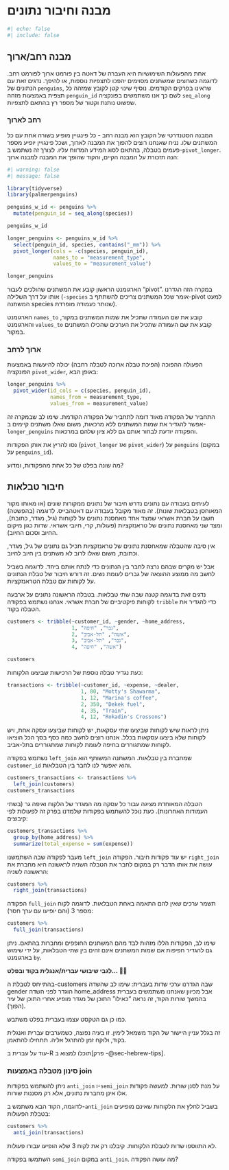 # מבנה וחיבור נתונים {#sec-pivot-and-join}

```r
#| echo: false
#| include: false

```

## מבנה רחב/ארוך

אחת מהפעולות השימושיות היא העברה של דאטה בין פורמט ארוך לפורמט רחב. לדוגמה כשרוצים שמשתנים מסוימים יהפכו לתצפיות נוספות, או להיפך. נדגים זאת עם הנתונים של `penguins`, שראינו בפרקים הקודמים. נוסיף שינוי קטן לקובץ שמזהה כל תצפית באמצעות מזהה `penguin_id` לשם כך אנו משתמשים בפונקציה `seq_along` שפשוט נותנת וקטור של מספר רץ בהתאם לתצפיות.

### רחב לארוך

המבנה הסטנדרטי של הקובץ הוא מבנה רחב - כל פינגויין מופיע בשורה אחת עם כל המשתנים שלו. נניח שאנחנו רוצים להפוך את המבנה לארוך, ושכל פינגויין יופיע מספר פעמים בטבלה, בהתאם לסוג המידע המדווח עליו. לצורך זה נשתמש ב-`pivot_longer`. הנה תזכורת על המבנה הקיים, והקוד שהופך את המבנה למבנה ארוך:

```r
#| warning: false
#| message: false

library(tidyverse)
library(palmerpenguins)

penguins_w_id <- penguins %>% 
  mutate(penguin_id = seq_along(species))

penguins_w_id

longer_penguins <- penguins_w_id %>% 
  select(penguin_id, species, contains("_mm")) %>% 
  pivot_longer(cols = -c(species, penguin_id),
               names_to = "measurement_type",
               values_to = "measurement_value")

longer_penguins
```

הארגומנט הראשון קובע את המשתנים שהולכים לעבור "pivot". במקרה הזה הגדרנו אותו על דרך השלילה (`-species` אומר שכל המשתנים צריכים להשתתף ב-pivot למעט המשתנה species שנותר כעמודה מופרדת).

הארגומנט `names_to` קובע את שם העמודה שתכיל את שמות המשתנים במקור, והארגומנט `values_to` קובע את שם העמודה שתכיל את הערכים שהכילו המשתנים במקור.

### ארוך לרחב

הפעולה ההפוכה (הפיכת טבלה ארוכה לטבלה רחבה) יכולה להיעשות באמצעות הפונקציה `pivot_wider`, באופן הבא:

```r
longer_penguins %>% 
  pivot_wider(id_cols = c(species, penguin_id),
              names_from = measurement_type,
              values_from = measurement_value)
```

התחביר של הפקודה מאוד דומה לתחביר של הפקודה הקודמת. שימו לב שבמקרה זה אפשר להגדיר את שמות המשתנים ללא מרכאות, משום שאלו משתנים קיימים ב-`longer_penguins` והפקודה יודעת לבחור אותם גם ללא ציון שלהם במרכאות.

::: callout-tip
נסו להריץ את אותן הפקודות (`pivot_longer` ואז `pivot_wider`) על `penguins` (במקום על `penguins_id`).

מה שונה בפלט של כל אחת מהפקודות, ומדוע?
:::

## חיבור טבלאות

לעיתים בעבודה עם נתונים נדרש חיבור של נתונים ממקורות שונים (או מאותו מקור המאוחסן בטבלאות שונות). זה מאוד מקובל בעבודה עם דאטהבייס. לדוגמה (בהפשטה) חשבו על חברת אשראי שמצד אחד מאחסנת נתונים על לקוחות (גיל, מגדר, כתובת), ומצד שני מאחסנת נתונים של טראנזקציות (פעולות, קרי, חיובי אשראי. שדות כגון מיקום החיוב וסכום החיוב).

אין סיבה שהטבלה שמאחסנת נתונים של טראנזקציות תכיל גם נתונים של גיל, מגדר, וכתובת, משום שאלו לרוב לא משתנים בין חיוב לחיוב.

אבל יש מקרים שבהם נרצה לחבר בין הנתונים כדי לנתח אותם ביחד. לדוגמה בשביל לחשב מה ממוצע ההוצאה של גברים לעומת נשים. זה דורש חיבור של טבלת הנתונים על לקוחות עם טבלת הטראנזקציות.

נדגים זאת בדוגמה קטנה שבה שתי טבלאות. בטבלה הראשונה נתונים על ארבעה לקוחות פיקטיביים של חברת אשראי. אנחנו נשתמש בפקודה `tribble` כדי להגדיר את הטבלה בקוד.

```r
customers <- tribble(~customer_id, ~gender, ~home_address,
                     1, "גבר", "חיפה",
                     2, "אשה", "תל-אביב",
                     3, "גבר", "תל-אביב",
                     4, "אשה", "חיפה")

customers
```

כעת נגדיר טבלה נוספת של הרכישות שביצעו הלקוחות:

```r
transactions <- tribble(~customer_id, ~expense, ~dealer,    
                        1, 80, "Motty's Shawarma", 
                        1, 12, "Marina's coffee",
                        2, 350, "Dekek fuel",
                        4, 35, "Train",
                        4, 12, "Rokadin's Crossons")
```

ניתן לראות שיש לקוחות שביצעו שתי עסקאות, יש לקוחות שביצעו עסקה אחת, ויש לקוחות שלא ביצעו עסקאות בכלל. אנחנו רוצים לחשב כמה כסף בסך הכל הוציאו לקוחות שמתגוררים בחיפה לעומת לקוחות שמתגוררים בתל-אביב.

נשתמש בפקודה `left_join` שמחברת בין טבלאות. המשתנה המשותף הוא `customer_id` והוא יאפשר לנו לחבר בין הטבלאות.

```r
customers_transactions <- transactions %>%    
  left_join(customers)
customers_transactions
```

הטבלה המאוחדת מציגה עבור כל עסקה מה המגדר של הלקוח ואיפה גר (בשתי העמודות האחרונות). כעת נוכל להשתמש בפקודות שלמדנו בפרק זה לפעולות לפי קיבוצים:

```r
customers_transactions %>%    
  group_by(home_address) %>%    
  summarize(total_expense = sum(expense))
```

מעבר לפקודה שבה השתמשנו `left_join` יש עוד פקודות חיבור. הפקודה `right_join` עושה את אותו הדבר רק במקום לחבר את הטבלה השניה לראשונה היא מחברת את הראשונה לשניה:

```r
customers %>%    
  right_join(transactions)
```

הפקודה `full_join` תשמר ערכים שאין להם התאמה באחת הטבלאות. לדוגמה לקוח מספר 3 (והם יופיעו עם ערך חסר):

```r
customers %>%    
  full_join(transactions)
```

שימו לב, הפקודות הללו מזהות לבד מהם המשתנים החופפים ומחברות בהתאם. ניתן גם להגדיר חפיפות אם שמות המשתנים אינם זהים בין שתי הטבלאות, על ידי שימוש בארגומנט `by`.

::: callout-note
**לגבי שיבושי עברית/אנגלית בקוד ובפלט... 😮‍💨**

בהתייחס לטבלת ה-customers שבה הגדרנו ערכי שדות בעברית: שימו לב שהשדה gender הוגדר לפני השדה home_address אבל מכיוון שאנחנו משתמשים בעברית בהמשך שורות הקוד, זה נראה "כאילו" התוכן של מגדר מופיע אחרי התוכן של עיר (הפוך).

כמו כן גם הטקסט עצמו בעברית בפלט משתבש.

זה בגלל עניין היישור של הקוד משמאל לימין. זו בעיה נפוצה, כשמערבים עברית ואנגלית בקוד, ולוקח זמן להתרגל אליה. תתחילו להתאמן.

עוד על עברית ב-R תוכלו למצוא ב[פרק -@sec-hebrew-tips].
:::

### סינון מטבלה באמצעות join

ניתן להשתמש בפקודות `anti_join` ו-`semi_join` על מנת לסנן שורות. למעשה פקודות אלו אינן מחברות נתונים, אלא רק מסננות שורות.

לדוגמה, הקוד הבא משתמש ב-`anti_join` בשביל לחלץ את הלקוחות שאינם מופיעים בטבלת הפעולות:

```r
customers %>%      
  anti_join(transactions)
```

לא התווספו שדות לטבלת הלקוחות. קיבלנו רק את לקוח 3 שלא הופיעו עבורו פעולות.

::: callout-tip
השתמשו בפקודה `semi_join` במקום `anti_join`. מה עושה הפקודה?
:::
